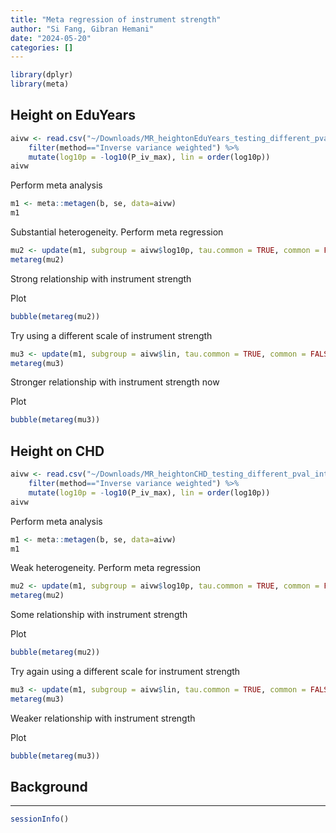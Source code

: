 ```yaml
---
title: "Meta regression of instrument strength"
author: "Si Fang, Gibran Hemani"
date: "2024-05-20"
categories: []
---
```


```r
library(dplyr)
library(meta)
```

## Height on EduYears

```r
aivw <- read.csv("~/Downloads/MR_heightonEduYears_testing_different_pval_interval.txt") %>%
    filter(method=="Inverse variance weighted") %>%
    mutate(log10p = -log10(P_iv_max), lin = order(log10p))
aivw
```

Perform meta analysis

```r
m1 <- meta::metagen(b, se, data=aivw)
m1
```

Substantial heterogeneity. Perform meta regression

```r
mu2 <- update(m1, subgroup = aivw$log10p, tau.common = TRUE, common = FALSE)
metareg(mu2)
```

Strong relationship with instrument strength

Plot

```r
bubble(metareg(mu2))
```

Try using a different scale of instrument strength

```r
mu3 <- update(m1, subgroup = aivw$lin, tau.common = TRUE, common = FALSE)
metareg(mu3)
```

Stronger relationship with instrument strength now

Plot

```r
bubble(metareg(mu3))
```



## Height on CHD

```r
aivw <- read.csv("~/Downloads/MR_heightonCHD_testing_different_pval_interval.txt") %>%
    filter(method=="Inverse variance weighted") %>%
    mutate(log10p = -log10(P_iv_max), lin = order(log10p))
aivw
```

Perform meta analysis

```r
m1 <- meta::metagen(b, se, data=aivw)
m1
```

Weak heterogeneity. Perform meta regression

```r
mu2 <- update(m1, subgroup = aivw$log10p, tau.common = TRUE, common = FALSE)
metareg(mu2)
```

Some relationship with instrument strength

Plot

```r
bubble(metareg(mu2))
```


Try again using a different scale for instrument strength

```r
mu3 <- update(m1, subgroup = aivw$lin, tau.common = TRUE, common = FALSE)
metareg(mu3)
```

Weaker relationship with instrument strength 

Plot

```r
bubble(metareg(mu3))
```


## Background

---

```r
sessionInfo()
```
